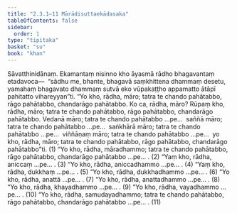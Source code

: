 ```yaml
---
title: "2.3.1–11 Mārādisuttaekādasaka"
tableOfContents: false
sidebar:
  order: 1
type: "tipitaka"
basket: "su"
book: "khan"
---
```



<DynamicBreadcrumb />

<Division number="182" book="khan" bookNo="13" page="162">

<Paragraph number="875" book="khan">
Sāvatthinidānaṃ. Ekamantaṃ nisinno kho āyasmā rādho bhagavantaṃ etadavoca—  “sādhu me, bhante, bhagavā saṃkhittena dhammaṃ desetu, yamahaṃ bhagavato dhammaṃ sutvā eko vūpakaṭṭho appamatto ātāpī pahitatto vihareyyan”ti.
</Paragraph>

<Paragraph number="876" book="khan">
“Yo kho, rādha, māro; tatra te chando pahātabbo, rāgo pahātabbo, chandarāgo pahātabbo. Ko ca, rādha, māro? Rūpaṃ kho, rādha, māro; tatra te chando pahātabbo, rāgo pahātabbo, chandarāgo pahātabbo. Vedanā māro; tatra te chando pahātabbo …pe…  saññā māro; tatra te chando pahātabbo …pe…  saṅkhārā māro; tatra te chando pahātabbo …pe…  viññāṇaṃ māro; tatra te chando pahātabbo …pe…  yo kho, rādha, māro; tatra te chando pahātabbo, rāgo pahātabbo, chandarāgo pahātabbo”ti. (1)
</Paragraph>

</Division>
<Division number="183" book="khan" bookNo="13" page="162">

<Paragraph number="877" book="khan">
“Yo kho, rādha, māradhammo; tatra te chando pahātabbo, rāgo pahātabbo, chandarāgo pahātabbo …pe… . (2)
</Paragraph>

</Division>
<Division number="184" book="khan" bookNo="13" page="162">

<Paragraph number="878" book="khan">
“Yaṃ kho, rādha, aniccaṃ …pe… . (3)
</Paragraph>

</Division>
<Division number="185" book="khan" bookNo="13" page="162">

<Paragraph number="879" book="khan">
“Yo kho, rādha, aniccadhammo …pe… . (4)
</Paragraph>

</Division>
<Division number="186" book="khan" bookNo="13" page="162">

<Paragraph number="880" book="khan">
“Yaṃ kho, rādha, dukkhaṃ …pe… . (5)
</Paragraph>

</Division>
<Division number="187" book="khan" bookNo="13" page="162">

<Paragraph number="881" book="khan">
“Yo kho, rādha, dukkhadhammo …pe… . (6)
</Paragraph>

</Division>
<Division number="188" book="khan" bookNo="13" page="162">

<Paragraph number="882" book="khan">
“Yo kho, rādha, anattā …pe… . (7)
</Paragraph>

</Division>
<Division number="189" book="khan" bookNo="13" page="163">

<Paragraph number="883" book="khan">
“Yo kho, rādha, anattadhammo …pe… . (8)
</Paragraph>

</Division>
<Division number="190" book="khan" bookNo="13" page="163">

<Paragraph number="884" book="khan">
“Yo kho, rādha, khayadhammo …pe… . (9)
</Paragraph>

</Division>
<Division number="191" book="khan" bookNo="13" page="163">

<Paragraph number="885" book="khan">
“Yo kho, rādha, vayadhammo …pe… . (10)
</Paragraph>

</Division>
<Division number="192" book="khan" bookNo="13" page="163">

<Paragraph number="886" book="khan">
“Yo kho, rādha, samudayadhammo; tatra te chando pahātabbo, rāgo pahātabbo, chandarāgo pahātabbo …pe… . (11)
</Paragraph>
</Division>